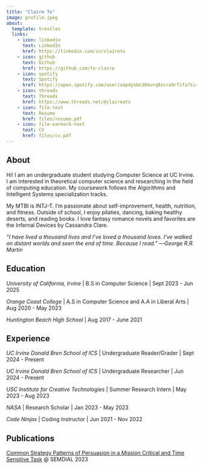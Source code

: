 ```yaml
---
title: "Claire To"
image: profile.jpeg
about:
  template: trestles
  links:
    - icon: linkedin
      text: LinkedIn
      href: https://linkedin.com/in/claireto
    - icon: github
      text: Github
      href: https://github.com/to-claire
    - icon: spotify
      text: Spotify
      href: https://open.spotify.com/user/aap4yobn30murq0zcra9rfifa?si=65fa5e7b18e448c6
    - icon: threads
      text: Threads
      href: https://www.threads.net/@claireato
    - icon: file-text
      text: Resume
      href: files/resume.pdf
    - icon: file-earmark-text
      text: CV
      href: files/cv.pdf
---
```


## About

Hi! I am an undergraduate student studying Computer Science at UC Irvine. I am interested in theoretical computer science and researching in the field of computing education. My coursework follows the Algorithms and Intelligent Systems specialization tracks.

My MTBI is INTJ-T. I'm passionate about self-improvement, health, nutrition, and fitness. Outside of school, I enjoy pilaties, dancing, baking healthy deserts, and reading books. I love fantasy romance novels and favorites are the Infernal Devices by Cassandra Clare.

*“I have lived a thousand lives and I’ve loved a thousand loves. I’ve walked on distant worlds and seen the end of time. Because I read.” ―George R.R. Martin*

## Education

*University of California, Irvine* \| B.S in Computer Science \| Sept 2023 - Jun 2025

*Orange Coast College* \| A.S in Computer Science and A.A in Liberal Arts \| Aug 2020 - May 2023

*Huntington Beach High School* \| Aug 2017 - June 2021

## Experience

*UC Irvine Donald Bren School of ICS* \| Undergraduate Reader/Grader \| Sept 2024 - Present

*UC Irvine Donald Bren School of ICS* \| Undergraduate Researcher \| Jun 2024 - Present

*USC Institute for Creative Technologies* \| Summer Research Intern \| May 2023 - Aug 2023

*NASA* \| Research Scholar \| Jan 2023 - May 2023

*Code Ninjas* \| Coding Instructor \| Jun 2021 - Nov 2022

## Publications

[Common Strategy Patterns of Persuasion in a Mission Critical and Time Sensitive Task](https://www.semdial.org/anthology/papers/Z/Z23/Z23-4019/) @ SEMDIAL 2023

<!-- To learn more about Quarto websites visit <https://quarto.org/docs/websites> -->
